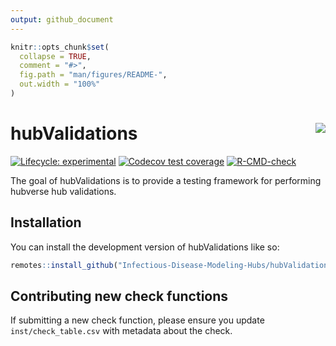 ```yaml
---
output: github_document
---
```


<!-- README.md is generated from README.Rmd. Please edit that file -->

```r
knitr::opts_chunk$set(
  collapse = TRUE,
  comment = "#>",
  fig.path = "man/figures/README-",
  out.width = "100%"
)
```

# hubValidations <img src="man/figures/logo.png" align="right" />

<!-- badges: start -->
[![Lifecycle: experimental](https://img.shields.io/badge/lifecycle-experimental-orange.svg)](https://lifecycle.r-lib.org/articles/stages.html#experimental)
[![Codecov test coverage](https://codecov.io/gh/Infectious-Disease-Modeling-Hubs/hubValidations/branch/main/graph/badge.svg)](https://app.codecov.io/gh/Infectious-Disease-Modeling-Hubs/hubValidations?branch=main)
[![R-CMD-check](https://github.com/Infectious-Disease-Modeling-Hubs/hubValidations/actions/workflows/R-CMD-check.yaml/badge.svg)](https://github.com/Infectious-Disease-Modeling-Hubs/hubValidations/actions/workflows/R-CMD-check.yaml)
<!-- badges: end -->

The goal of hubValidations is to provide a testing framework for performing hubverse hub validations.

## Installation

You can install the development version of hubValidations like so:

``` r
remotes::install_github("Infectious-Disease-Modeling-Hubs/hubValidations")
```

## Contributing new check functions

If submitting a new check function, please ensure you update `inst/check_table.csv` with metadata about the check.

